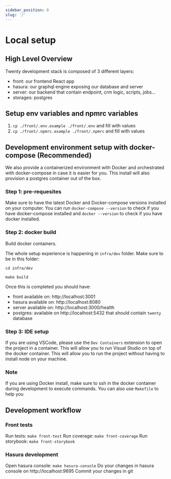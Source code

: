 ```yaml
---
sidebar_position: 0
slug: '/'
---
```


# Local setup

## High Level Overview

Twenty development stack is composed of 3 different layers:
- front: our frontend React app
- hasura: our graphql engine exposing our database and server
- server: our backend that contain endpoint, crm logic, scripts, jobs...
- storages: postgres

## Setup env variables and npmrc variables

1. `cp ./front/.env.example ./front/.env` and fill with values
2. `cp ./front/.npmrc.example ./front/.npmrc` and fill with values

## Development environment setup with docker-compose (Recommended)

We also provide a containerized environment with Docker and orchestrated with docker-compose in case it is easier for you. This install will also provision a postgres container out of the box.

### Step 1: pre-requesites

Make sure to have the latest Docker and Docker-compose versions installed on your computer. You can run `docker-compose --version` to check if you have docker-compose installed and `docker --version` to check if you have docker installed.

### Step 2: docker build

Build docker containers.

The whole setup experience is happening in `infra/dev` folder. Make sure to be in this folder:

```
cd infra/dev
```

```
make build
```

Once this is completed you should have:

- front available on: http://localhost:3001
- hasura available on: http://localhost:8080
- server available on: http://localhost:3000/health
- postgres: available on http://localhost:5432 that should contain `twenty` database

### Step 3: IDE setup

If you are using VSCode, please use the `Dev Containers` extension to open the project in a container. This will allow you to run Visual Studio on top of the docker container. This will allow you to run the project without having to install node on your machine.

### Note

If you are using Docker install, make sure to ssh in the docker container during development to execute commands. You can also use `Makefile` to help you

## Development workflow

### Front tests

Run tests: `make front-test`
Run coverage: `make front-coverage`
Run storybook: `make front-storybook`

### Hasura development

Open hasura console: `make hasura-console`
Do your changes in hasura console on http://localhost:9695
Commit your changes in git
